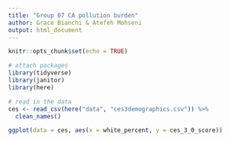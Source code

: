 ```yaml
---
title: "Group 07 CA pollution burden"
author: Grace Bianchi & Atefeh Mohseni
output: html_document
---
```


```r
knitr::opts_chunk$set(echo = TRUE)

# attach packages
library(tidyverse)
library(janitor)
library(here)
```

```r
# read in the data
ces <- read_csv(here("data", "ces3demographics.csv")) %>%
  clean_names()
```

```r
ggplot(data = ces, aes(x = white_percent, y = ces_3_0_score)) 
```

